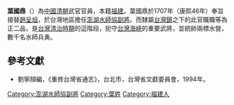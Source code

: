 '''葉國鼎'''（{{bd|？||？|catIdx=}}）為[[中國|中國]][[清朝|清朝]]武官官員，本籍[[福建|福建]]。葉國鼎於1707年（康熙46年）奉旨接替[[趙呈烜|趙呈烜]]，於台灣地區擔任[[澎湖水師協|澎湖水師協]][[副將|副將]]。而隸屬[[台灣鎮|台灣鎮]]之下的此官職職等為正二品，是[[台灣清治時期|台灣清治時期]]的這階段，扼守[[台灣海峽|台灣海峽]]的重要武將，並統帥兩標水營，數千名水師兵勇。
{{start box}}
{{s-before|[[趙呈烜|趙呈烜]]}}
{{s-title|[[澎湖水師協|澎湖水師協]][[副將|副將]]|1707年上任}}
{{s-after|[[張進_(清朝)|張進]]}}
{{end box}}

==參考文獻==
*劉寧顏編，《重修台灣省通志》，台北市，台灣省文獻委員會，1994年。

[[Category:澎湖水師協副將|Category:澎湖水師協副將]]
[[Category:葉姓|Category:葉姓]]
[[Category:福建人|Category:福建人]]